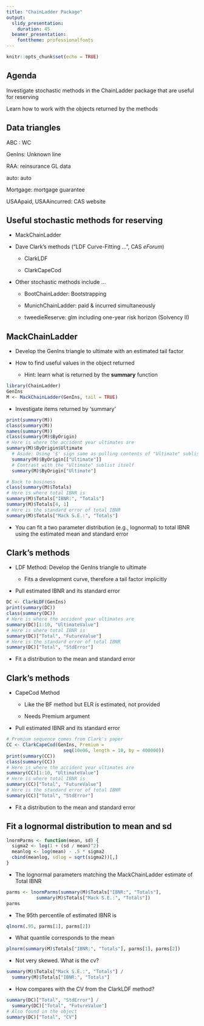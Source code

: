 ```yaml
---
title: "ChainLadder Package"
output: 
  slidy_presentation:
    duration: 45
  beamer_presentation:
    fonttheme: professionalfonts
---
```


```r
knitr::opts_chunk$set(echo = TRUE)
```

## Agenda

Investigate stochastic methods in 
the ChainLadder package that are useful for reserving

Learn how to work with the objects returned by the methods

## Data triangles

ABC : WC

GenIns: Unknown line

RAA:  reinsurance GL data

auto: auto

Mortgage: mortgage guarantee

USAApaid, USAAincurred: CAS website

## Useful stochastic methods for reserving

- MackChainLadder

- Dave Clark's methods ("LDF Curve-Fitting ...",
CAS *eForum*)

    - ClarkLDF
    
    - ClarkCapeCod
    
- Other stochastic methods include ...

    - BootChainLadder: Bootstrapping
    
    - MunichChainLadder: paid & incurred simultaneously

    - tweedieReserve: glm including one-year risk horizon (Solvency II)
    
## MackChainLadder

- Develop the GenIns triangle to ultimate with an estimated tail factor

- How to find useful values in the object returned

    - Hint: learn what is returned by the **summary** function

```r
library(ChainLadder)
GenIns
M <- MackChainLadder(GenIns, tail = TRUE)
```

- Investigate items returned by 'summary'

```r
print(summary(M))
class(summary(M))
names(summary(M))
class(summary(M)$ByOrigin)
# Here is where the accident year ultimates are
summary(M)$ByOrigin$Ultimate
  # Aside: Using '$' sign same as pulling contents of "Ultimate" sublist
  summary(M)$ByOrigin[["Ultimate"]]
  # Contrast with the "Ultimate" sublist itself
  summary(M)$ByOrigin["Ultimate"]

# Back to business
class(summary(M)$Totals)
# Here is where total IBNR is
summary(M)$Totals["IBNR:", "Totals"]
summary(M)$Totals[4, 1]
# Here is the standard error of total IBNR
summary(M)$Totals["Mack S.E.:", "Totals"]
```

- You can fit a two parameter distribution
(e.g., lognormal)
to total IBNR using the estimated mean and standard error

## Clark's methods

- LDF Method: Develop the GenIns triangle to ultimate

    - Fits a development curve, therefore a tail factor implicitly

- Pull estimated IBNR and its standard error

```r
DC <- ClarkLDF(GenIns)
print(summary(DC))
class(summary(DC))
# Here is where the accident year ultimates are
summary(DC)[1:10, "UltimateValue"]
# Here is where total IBNR is
summary(DC)["Total", "FutureValue"]
# Here is the standard error of total IBNR
summary(DC)["Total", "StdError"]
```

- Fit a distribution to the mean and standard error

## Clark's methods

- CapeCod Method

    - Like the BF method but ELR is estimated, not provided
  
    - Needs Premium argument

- Pull estimated IBNR and its standard error

```r
# Premium sequence comes from Clark's paper
CC <- ClarkCapeCod(GenIns, Premium = 
                     seq(10e06, length = 10, by = 400000))
print(summary(CC))
class(summary(CC))
# Here is where the accident year ultimates are
summary(CC)[1:10, "UltimateValue"]
# Here is where total IBNR is
summary(CC)["Total", "FutureValue"]
# Here is the standard error of total IBNR
summary(CC)["Total", "StdError"]
```

- Fit a distribution to the mean and standard error

## Fit a lognormal distribution to mean and sd

```r
lnormParms <- function(mean, sd) {
  sigma2 <- log(1 + (sd / mean)^2)
  meanlog <- log(mean) - .5 * sigma2
  cbind(meanlog, sdlog = sqrt(sigma2))[,]
}
```

- The lognormal parameters matching the MackChainLadder estimate
of Total IBNR

```r
parms <- lnormParms(summary(M)$Totals["IBNR:", "Totals"],
           summary(M)$Totals["Mack S.E.:", "Totals"])
parms
```

- The 95th percentile of estimated IBNR is

```r
qlnorm(.95, parms[1], parms[2])
```

- What quantile corresponds to the mean

```r
plnorm(summary(M)$Totals["IBNR:", "Totals"], parms[1], parms[2])
```

- Not very skewed. What is the cv?

```r
summary(M)$Totals["Mack S.E.:", "Totals"] / 
  summary(M)$Totals["IBNR:", "Totals"]
```

- How compares with the CV from the ClarkLDF method?

```r
summary(DC)["Total", "StdError"] / 
  summary(DC)["Total", "FutureValue"]
# Also found in the object
summary(DC)["Total", "CV"]
```


